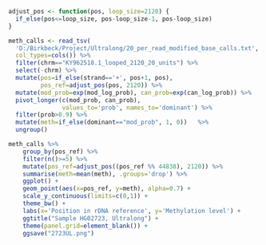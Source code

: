 ```{r}
adjust_pos <- function(pos, loop_size=2120) {
  if_else(pos<=loop_size, pos-loop_size-1, pos-loop_size)
}

meth_calls <- read_tsv(
  'D:/Birkbeck/Project/Ultralong/20_per_read_modified_base_calls.txt',
  col_types=cols()) %>%
  filter(chrm=="KY962518.1_looped_2120_20_units") %>%
  select(-chrm) %>%
  mutate(pos=if_else(strand=='+', pos+1, pos),
         pos_ref=adjust_pos(pos, 2120)) %>%
  mutate(mod_prob=exp(mod_log_prob), can_prob=exp(can_log_prob)) %>%
  pivot_longer(c(mod_prob, can_prob),
               values_to='prob', names_to='dominant') %>%
  filter(prob>0.9) %>%
  mutate(meth=if_else(dominant=="mod_prob", 1, 0))   %>%
  ungroup()
```

```{r}
meth_calls %>%
    group_by(pos_ref) %>%
    filter(n()>=5) %>%
    mutate(pos_ref=adjust_pos((pos_ref %% 44838), 2120)) %>%
    summarise(meth=mean(meth), .groups='drop') %>%
    ggplot() +
    geom_point(aes(x=pos_ref, y=meth), alpha=0.7) +
    scale_y_continuous(limits=c(0,1)) +
    theme_bw() +
    labs(x='Position in rDNA reference', y='Methylation level') +
    ggtitle("Sample HG02723, Ultralong") + 
    theme(panel.grid=element_blank()) + 
    ggsave("2723UL.png")
```